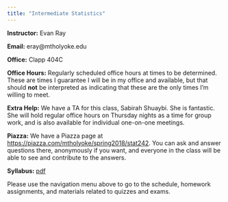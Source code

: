```yaml
---
title: "Intermediate Statistics"
---
```


**Instructor:** Evan Ray

**Email:** eray@mtholyoke.edu

**Office:** Clapp 404C

**Office Hours:** Regularly scheduled office hours at times to be determined.  These are times I guarantee I will be in my office and available, but that should **not** be interpreted as indicating that these are the only times I'm willing to meet.

**Extra Help:** We have a TA for this class, Sabirah Shuaybi.  She is fantastic.  She will hold regular office hours on Thursday nights as a time for group work, and is also available for individual one-on-one meetings.

**Piazza:** We have a Piazza page at [https://piazza.com/mtholyoke/spring2018/stat242](https://piazza.com/mtholyoke/spring2018/stat242).  You can ask and answer questions there, anonymously if you want, and everyone in the class will be able to see and contribute to the answers.

**Syllabus:** [pdf](syllabus/syllabus_stat_242.pdf)

Please use the navigation menu above to go to the schedule, homework assignments, and materials related to quizzes and exams.
